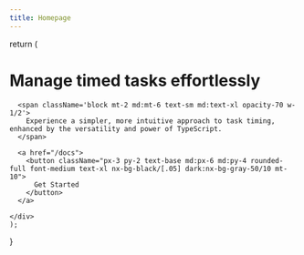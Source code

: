 ```yaml
---
title: Homepage
---
```



  return (
    <div className="max-w-[90rem] px-[max(env(safe-area-inset-right),1.5rem)] h-[calc(100vh-64px-157px)] mx-auto py-14">
      <h1 className="text-3xl md:text-7xl font-bold w-1/2">Manage timed tasks effortlessly</h1>

      <span className='block mt-2 md:mt-6 text-sm md:text-xl opacity-70 w-1/2'>
        Experience a simpler, more intuitive approach to task timing, enhanced by the versatility and power of TypeScript.
      </span>

      <a href="/docs">
        <button className="px-3 py-2 text-base md:px-6 md:py-4 rounded-full font-medium text-xl nx-bg-black/[.05] dark:nx-bg-gray-50/10 mt-10">
          Get Started
        </button>
      </a>

    </div>
    );

}

